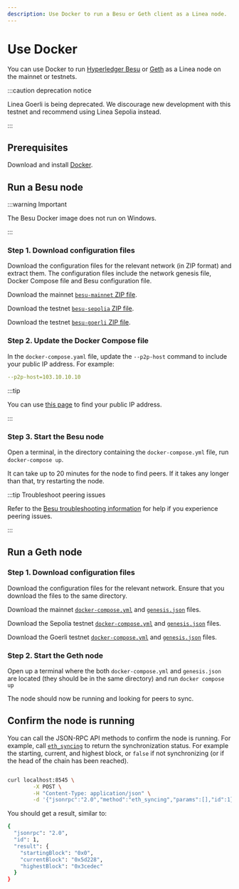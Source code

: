 ```yaml
---
description: Use Docker to run a Besu or Geth client as a Linea node.
---
```



# Use Docker

You can use Docker to run [Hyperledger Besu](https://besu.hyperledger.org/) or [Geth](https://geth.ethereum.org/) as
a Linea node on the mainnet or testnets.

:::caution deprecation notice

Linea Goerli is being deprecated. We discourage new development with this testnet and recommend using
Linea Sepolia instead.

:::

## Prerequisites

Download and install [Docker](https://www.docker.com/products/docker-desktop/).

## Run a Besu node

:::warning Important

The Besu Docker image does not run on Windows.

:::

### Step 1. Download configuration files

Download the configuration files for the relevant network (in ZIP format) and extract them. The configuration
files include the network genesis file, Docker Compose file and Besu configuration file.

<Tabs groupId="networks" className="my-tabs">
  <TabItem value="mainnet" label="Mainnet">
  
  Download the mainnet [`besu-mainnet` ZIP file](pathname:///files/besu/besu-mainnet.zip).
  
  </TabItem>
  <TabItem value="Sepolia" label="Sepolia">
  
  Download the testnet [`besu-sepolia` ZIP file](pathname:///files/besu/besu-sepolia.zip).
  
  </TabItem>
  <TabItem value="Goerli" label="Goerli">
  
  Download the testnet [`besu-goerli` ZIP file](pathname:///files/besu/besu-goerli.zip).
  
  </TabItem>
</Tabs>

### Step 2. Update the Docker Compose file

In the `docker-compose.yaml` file, update the `--p2p-host` command to include your public IP address. For example:

```yaml
--p2p-host=103.10.10.10
```

:::tip

You can use [this page](https://www.whatismyip.com/) to find your public IP address.

:::

### Step 3. Start the Besu node

Open a terminal, in the directory containing the `docker-compose.yml` file, run `docker-compose up`. 

It can take up to 20 minutes for the node to find peers. If it takes any longer than that, try restarting the node.

:::tip Troubleshoot peering issues

Refer to the [Besu troubleshooting information](https://besu.hyperledger.org/public-networks/how-to/troubleshoot/peering)
for help if you experience peering issues.   

:::

## Run a Geth node

### Step 1. Download configuration files

Download the configuration files for the relevant network. Ensure that you download the files to the same directory.

<Tabs groupId="networks" className="my-tabs">
  <TabItem value="mainnet" label="Mainnet">
  
  Download the mainnet [`docker-compose.yml`](pathname:///files/geth/mainnet/docker-compose.yml) and [`genesis.json`](pathname:///files/geth/mainnet/genesis.json)
  files.
  
  </TabItem>
  <TabItem value="Sepolia" label="Sepolia">
  
  Download the Sepolia testnet [`docker-compose.yml`](pathname:///files/geth/sepolia/docker-compose.yml) and [`genesis.json`](pathname:///files/geth/sepolia/genesis.json)
  files.
  
  </TabItem>
  <TabItem value="Goerli" label="Goerli">
  
  Download the Goerli testnet [`docker-compose.yml`](pathname:///files/geth/goerli/docker-compose.yml) and [`genesis.json`](pathname:///files/geth/goerli/genesis.json)
  files.
  
  </TabItem>
</Tabs>

### Step 2. Start the Geth node

Open up a terminal where the both `docker-compose.yml` and `genesis.json` are located (they should be in the same directory)
and run `docker compose up`

The node should now be running and looking for peers to sync.

## Confirm the node is running

You can call the JSON-RPC API methods to confirm the node is running. For example, call
[`eth_syncing`](https://besu.hyperledger.org/public-networks/reference/api#eth_syncing) to return the synchronization status.
For example the starting, current, and highest block, or `false` if not synchronizing (or if the head of the chain has been reached).

```bash

curl localhost:8545 \
        -X POST \
        -H "Content-Type: application/json" \
        -d '{"jsonrpc":"2.0","method":"eth_syncing","params":[],"id":1}'

```

You should get a result, similar to:

```bash
{
  "jsonrpc": "2.0",
  "id": 1,
  "result": {
    "startingBlock": "0x0",
    "currentBlock": "0x5d228",
    "highestBlock": "0x3cedec"
  }
}
```